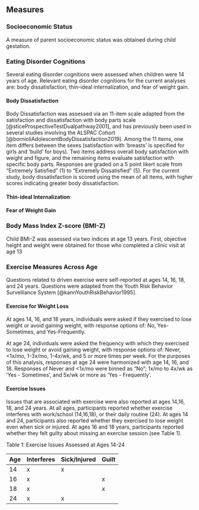 
## Measures

### Socioeconomic Status

A measure of parent socioeconomic status was obtained during child gestation. 

### Eating Disorder Cognitions

Several eating disorder cognitions were assessed when children were 14 years of age. Relevant eating disorder cognitions for the current analyses are: body dissatisfaction, thin-ideal internalization, and fear of weight gain. 

#### Body Dissatisfaction
Body Dissatisfaction was assessed via an 11-item scale adapted from the satisfaction and dissatisfaction with body parts scale [@sticeProspectiveTestDualpathway2001], and has previously been used in several studies involving the ALSPAC Cohort [@bornioliAdolescentBodyDissatisfaction2019]. Among the 11 items, one item differs between the sexes (satisfaction with 'breasts' is specified for girls and 'build' for boys). Two items address overall body satisfaction with weight and figure, and the remaining items evaluate satisfaction with specific body parts. Responses are graded on a 5 point likert scale from "Extremely Satisfied" (1) to "Extremely Dissatisfied" (5). For the current study, body dissatisfaction is scored using the mean of all items, with  higher scores indicating greater body dissatisfaction.

#### Thin-ideal Internalization

#### Fear of Weight Gain

### Body Mass Index Z-score (BMI-Z)

Child BMI-Z was assessed via two indices at age 13 years. First, objective height and weight were obtained for those who completed a clinic visit at age 13

### Exercise Measures Across Age

Questions related to driven exercise were self-reported at ages 14, 16, 18, and 24 years. Questions were adapted from the Youth Risk Behavior Survelliance System [@kannYouthRiskBehavior1995].

#### Exercise for Weight Loss
At ages 14, 16, and 18 years, individuals were asked if they exercised to lose weight or avoid gaining weight, with response options of: No, Yes-Sometimes, and Yes-Frequently. 

At age 24, individuals were asked the frequency with which they exercised to lose weight or avoid gaining weight, with response options of: Never, <1x/mo, 1-3x/mo, 1-4x/wk, and 5 or more times per week. For the purposes of this analysis, responses at age 24 were harmonized with age 14, 16, and 18.  Responses of Never and <1x/mo were binned as "No";  1x/mo to 4x/wk as 'Yes - Sometimes', and 5x/wk or more as 'Yes - Frequently'. 

#### Exercise Issues
Issues that are associated with exercise were also reported at ages 14,16, 18, and 24 years. At all ages, participants reported whether exercise interferes with work/school (14,16,18), or their daily routine (24). At ages 14 and 24, participants also reported whether they exercised to lose weight even when sick or injured. At ages 16 and 18 years, participants reported whether they felt guilty about missing an exercise session (see Table 1).


Table 1: Exercise Issues Assessed at Ages 14-24

|Age| Interferes| Sick/Injured | Guilt|
|--|--|--|--|
|14| x |x |  |
|16| x |  | x|
|18| x |  | x|
|24| x |x |  |



